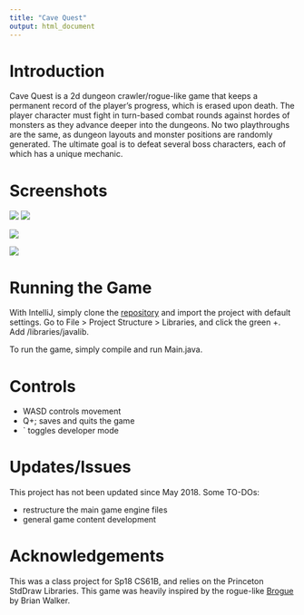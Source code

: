 ```yaml
---
title: "Cave Quest"
output: html_document
---
```


# Introduction
Cave Quest is a 2d dungeon crawler/rogue-like game that keeps a permanent record of the player's progress, which is erased upon death. The player character must fight in turn-based combat rounds against hordes of monsters as they advance deeper into the dungeons. No two playthroughs are the same, as dungeon layouts and monster positions are randomly generated. The ultimate goal is to defeat several boss characters, each of which has a unique mechanic.

# Screenshots

![](img/cavequest/title.png)
![](img/cavequest/img1.png)

![](img/cavequest/img2.png)

![](img/cavequest/img3.png)

# Running the Game
With IntelliJ, simply clone the [repository](https://github.com/equan06/cave-quest) and import the project with default settings. Go to File > Project Structure > Libraries, and click the green +. Add /libraries/javalib.

To run the game, simply compile and run Main.java.

# Controls

* WASD controls movement
* Q+; saves and quits the game
* ` toggles developer mode

# Updates/Issues

This project has not been updated since May 2018. Some TO-DOs:

 * restructure the main game engine files
 * general game content development


# Acknowledgements

This was a class project for Sp18 CS61B, and relies on the Princeton StdDraw Libraries. This game was heavily inspired by the rogue-like [Brogue](https://sites.google.com/site/broguegame/) by Brian Walker.